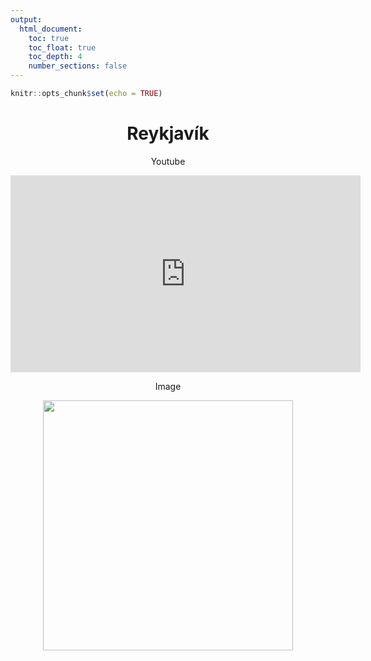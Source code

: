 ```yaml
---
output: 
  html_document:
    toc: true
    toc_float: true
    toc_depth: 4
    number_sections: false
---
```


```r
knitr::opts_chunk$set(echo = TRUE)
```

<center>

# Reykjav&iacute;k

Youtube

<iframe width="560" height="315" src="https://www.youtube.com/embed/NaN_Ep9PHfA?autoplay=1&playlist=NaN_Ep9PHfA&loop=1" data-external="1" title="YouTube video player" frameborder="0" allow="accelerometer; autoplay; clipboard-write; encrypted-media; gyroscope; picture-in-picture" allowfullscreen></iframe>

Image

<img src="https://drive.google.com/uc?export=view&amp;id=1CMb1uTWuUogLA59Y0uqCQhR0xr38kmzY" height="400">

</center>
